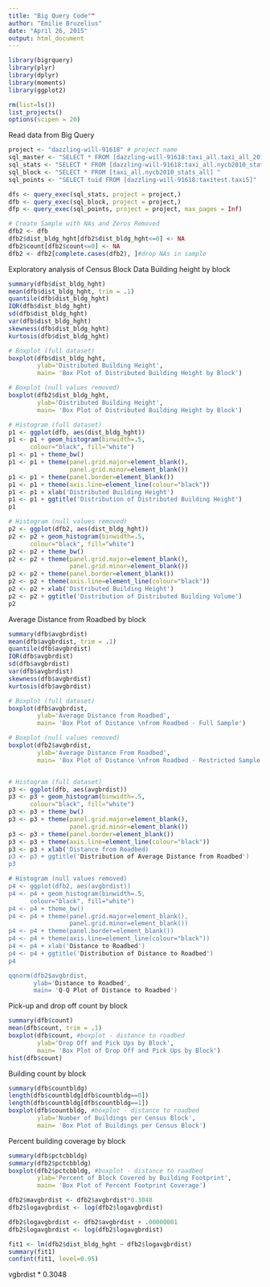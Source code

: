```yaml
---
title: "Big Query Code""
author: "Emilie Bruzelius"
date: "April 26, 2015"
output: html_document
---
```


```r
library(bigrquery)
library(plyr)
library(dplyr)
library(moments)
library(ggplot2)
```

```r
rm(list=ls())
list_projects()
options(scipen = 20) 
```

Read data from Big Query
```r
project <- "dazzling-will-91618" # project name
sql_master <- "SELECT * FROM [dazzling-will-91618:taxi_all.taxi_all_2013]" # master
sql_stats <- "SELECT * FROM [dazzling-will-91618:taxi_all.nycb2010_stats_all]" # geoid census block 2010
sql_block <- "SELECT * FROM [taxi_all.nycb2010_stats_all] "
sql_points <- "SELECT tuid FROM [dazzling-will-91618:taxitest.taxi5]" 

dfs <- query_exec(sql_stats, project = project,)
dfb <- query_exec(sql_block, project = project,)
dfp <- query_exec(sql_points, project = project, max_pages = Inf)

```

```r
# Create Sample with NAs and Zeros Removed
dfb2 <- dfb
dfb2$dist_bldg_hght[dfb2$dist_bldg_hght<=0] <- NA
dfb2$count[dfb2$count<=0] <- NA
dfb2 <- dfb2[complete.cases(dfb2), ]#drop NAs in sample
```

Exploratory analysis of Census Block Data
Building height by block
```r
summary(dfb$dist_bldg_hght)
mean(dfb$dist_bldg_hght, trim = .1)
quantile(dfb$dist_bldg_hght) 
IQR(dfb$dist_bldg_hght)
sd(dfb$dist_bldg_hght) 
var(dfb$dist_bldg_hght)
skewness(dfb$dist_bldg_hght)
kurtosis(dfb$dist_bldg_hght)

# Boxplot (full dataset)
boxplot(dfb$dist_bldg_hght,
        ylab='Distributed Building Height', 
        main= 'Box Plot of Distributed Building Height by Block')

# Boxplot (null values removed)
boxplot(dfb2$dist_bldg_hght,
        ylab='Distributed Building Height', 
        main= 'Box Plot of Distributed Building Height by Block')

# Histogram (full dataset)
p1 <- ggplot(dfb, aes(dist_bldg_hght))
p1 <- p1 + geom_histogram(binwidth=.5, 
      colour="black", fill="white")
p1 <- p1 + theme_bw()
p1 <- p1 + theme(panel.grid.major=element_blank(), 
                 panel.grid.minor=element_blank()) 
p1 <- p1 + theme(panel.border=element_blank()) 
p1 <- p1 + theme(axis.line=element_line(colour="black")) 
p1 <- p1 + xlab('Distributed Building Height')
p1 <- p1 + ggtitle('Distribution of Distributed Building Height')
p1

# Histogram (null values removed)
p2 <- ggplot(dfb2, aes(dist_bldg_hght))
p2 <- p2 + geom_histogram(binwidth=.5, 
      colour="black", fill="white")
p2 <- p2 + theme_bw()
p2 <- p2 + theme(panel.grid.major=element_blank(), 
                 panel.grid.minor=element_blank()) 
p2 <- p2 + theme(panel.border=element_blank()) 
p2 <- p2 + theme(axis.line=element_line(colour="black")) 
p2 <- p2 + xlab('Distributed Building Height')
p2 <- p2 + ggtitle('Distribution of Distributed Building Volume')
p2

```

Average Distance from Roadbed by block
```r
summary(dfb$avgbrdist)
mean(dfb$avgbrdist, trim = .1)
quantile(dfb$avgbrdist) 
IQR(dfb$avgbrdist)
sd(dfb$avgbrdist) 
var(dfb$avgbrdist)
skewness(dfb$avgbrdist)
kurtosis(dfb$avgbrdist)

# Boxplot (full dataset)
boxplot(dfb$avgbrdist,
        ylab='Average Distance from Roadbed', 
        main= 'Box Plot of Distance \nfrom Roadbed - Full Sample')

# Boxplot (null values removed)
boxplot(dfb2$avgbrdist,
        ylab='Average Distance From Roadbed', 
        main= 'Box Plot of Distance \nfrom Roadbed - Restricted Sample')


# Histogram (full dataset)
p3 <- ggplot(dfb, aes(avgbrdist))
p3 <- p3 + geom_histogram(binwidth=.5, 
      colour="black", fill="white")
p3 <- p3 + theme_bw()
p3 <- p3 + theme(panel.grid.major=element_blank(), 
                 panel.grid.minor=element_blank()) 
p3 <- p3 + theme(panel.border=element_blank()) 
p3 <- p3 + theme(axis.line=element_line(colour="black")) 
p3 <- p3 + xlab('Distance from Roadbed) 
p3 <- p3 + ggtitle('Distribution of Average Distance from Roadbed')
p3

# Histogram (null values removed)
p4 <- ggplot(dfb2, aes(avgbrdist))
p4 <- p4 + geom_histogram(binwidth=.5, 
      colour="black", fill="white")
p4 <- p4 + theme_bw()
p4 <- p4 + theme(panel.grid.major=element_blank(), 
                 panel.grid.minor=element_blank()) 
p4 <- p4 + theme(panel.border=element_blank()) 
p4 <- p4 + theme(axis.line=element_line(colour="black")) 
p4 <- p4 + xlab('Distance to Roadbed')
p4 <- p4 + ggtitle('Distribution of Distance to Roadbed')
p4

qqnorm(dfb2$avgbrdist, 
       ylab='Distance to Roadbed', 
       main= 'Q-Q Plot of Distance to Roadbed')
```

Pick-up and drop off count by block
```r
summary(dfb$count)
mean(dfb$count, trim = .1)
boxplot(dfb$count, #boxplot - distance to roadbed
        ylab='Drop Off and Pick Ups by Block', 
        main= 'Box Plot of Drop Off and Pick Ups by Block')
hist(dfb$count)
```

Building count by block
```r
summary(dfb$countbldg)
length(dfb$countbldg[dfb$countbldg==0])
length(dfb$countbldg[dfb$countbldg==1])
boxplot(dfb$countbldg, #boxplot - distance to roadbed
        ylab='Number of Buildings per Census Block', 
        main= 'Box Plot of Buildings per Census Block')
```

Percent building coverage by block
```r
summary(dfb$pctcbbldg)
summary(dfb2$pctcbbldg)
boxplot(dfb2$pctcbbldg, #boxplot - distance to roadbed
        ylab='Percent of Block Covered by Building Footprint', 
        main= 'Box Plot of Percent Footprint Coverage')

```


```r
dfb2$mavgbrdist <- dfb2$avgbrdist*0.3048
dfb2$logavgbrdist <- log(dfb2$logavgbrdist)
```


```r
dfb2$logavgbrdist <- dfb2$avgbrdist + .00000001
dfb2$logavgbrdist <- log(dfb2$logavgbrdist)
```

```r
fit1 <- lm(dfb2$dist_bldg_hght ~ dfb2$logavgbrdist)
summary(fit1) 
confint(fit1, level=0.95)
```

vgbrdist * 0.3048

